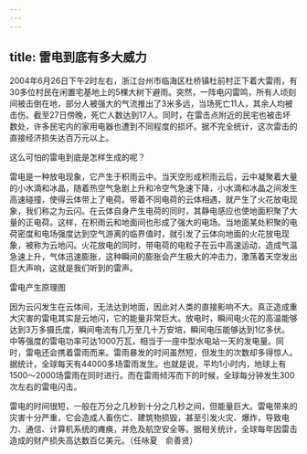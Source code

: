 ```yaml
---
---
---
```

title: 雷电到底有多大威力
---




2004年6月26日下午2时左右，浙江台州市临海区杜桥镇杜前村正下着大雷雨，有30多位村民在闲置宅基地上的5棵大树下避雨。突然，一阵电闪雷鸣，所有人顷刻间被击倒在地，部分人被强大的气流推出了3米多远，当场死亡11人，其余人均被击伤。截至27日傍晚，死亡人数达到17人。同时，在雷击点附近的民宅也被击坏数处，许多民宅内的家用电器也遭到不同程度的损坏。据不完全统计，这次雷击的直接经济损失达百万元以上。

这么可怕的雷电到底是怎样生成的呢？



雷电是一种放电现象，它产生于积雨云中。当天空形成积雨云后，云中凝聚着大量的小水滴和冰晶，随着热空气急剧上升和冷空气急速下降，小水滴和冰晶之间发生高速碰撞，使得云体带上了电荷。带着不同电荷的云体相遇，就产生了火花放电现象，我们称之为云闪。在云体自身产生电荷的同时，其静电感应也使地面积聚了大量的正电荷。这样，在积雨云和地面间也形成了强大的电场。当地面某处积聚的电荷密度和电场强度达到空气游离的临界值时，就引发了云体向地面的火花放电现象，被称为云地闪。火花放电的同时，带电荷的电粒子在云中高速运动，造成气温急速上升，气体迅速膨胀，这种瞬间的膨胀会产生极大的冲击力，激荡着天空发出巨大声响，这就是我们听到的雷声。

雷电产生原理图



因为云闪发生在云体间，无法达到地面，因此对人类的直接影响不大。真正造成重大灾害的雷电其实是云地闪，它的能量非常巨大。放电时，瞬间电火花的高温能够达到3万多摄氏度，瞬间电流有几万至几十万安培，瞬间电压能够达到1亿多伏。中等强度的雷电功率可达1000万瓦，相当于一座中型水电站一天的发电量。同时，雷电还会携着雷雨而来。雷雨暴发的时间虽然短，但发生的次数却多得惊人。据统计，全球每天有44000多场雷雨发生。也就是说，平均1小时内，地球上有1500～2000场雷雨在同时进行。而在雷雨倾泻而下的时候，全球每分钟发生300次左右的雷电闪击。

雷电的时间很短，一般在万分之几秒到十分之几秒之间，但能量巨大。雷电带来的灾害十分严重，它会造成人畜伤亡、建筑物损毁，甚至引发火灾、爆炸，导致电力、通信、计算机系统的瘫痪，并危及航空安全等。据相关统计，全球每年因雷击造成的财产损失高达数百亿美元。（任咏夏　俞善贤）